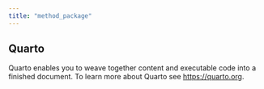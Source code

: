 ```yaml
---
title: "method_package"
---
```


## Quarto

Quarto enables you to weave together content and executable code into a finished document. To learn more about Quarto see <https://quarto.org>.
